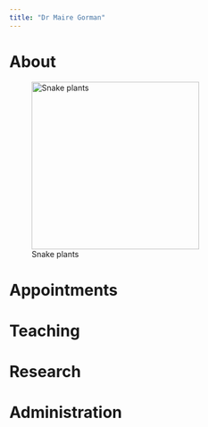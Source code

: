```yaml
---
title: "Dr Maire Gorman"
---
```


# About


![Snake plants](Snake_plants.jpg){width=300}


# Appointments

# Teaching

# Research

# Administration
